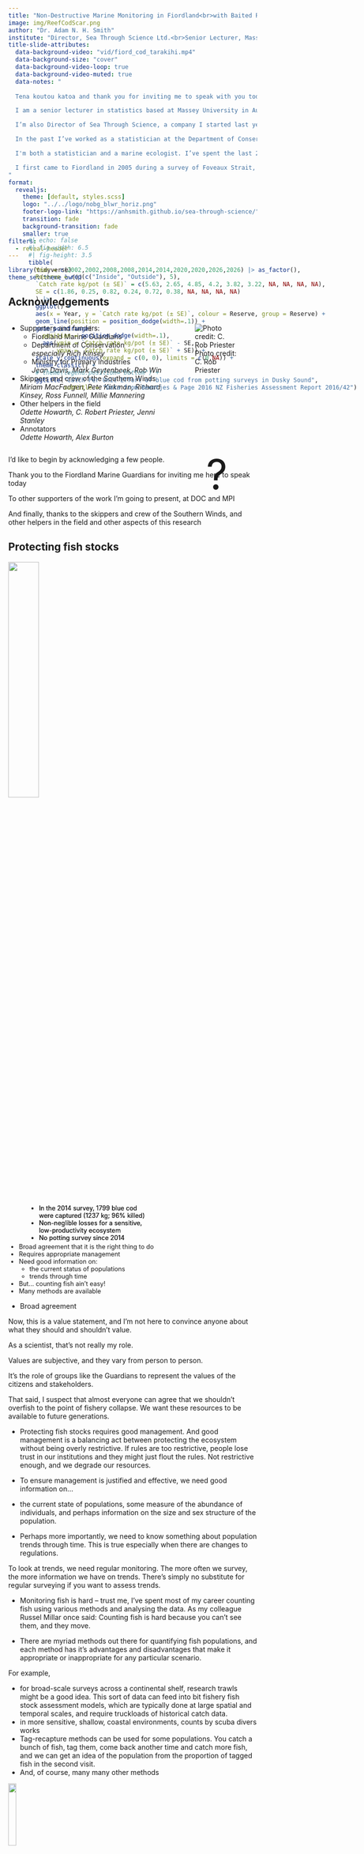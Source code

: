 ```yaml
---
title: "Non-Destructive Marine Monitoring in Fiordland<br>with Baited Remote Underwater Video (BRUV)"
image: img/ReefCodScar.png
author: "Dr. Adam N. H. Smith" 
institute: "Director, Sea Through Science Ltd.<br>Senior Lecturer, Massey University"
title-slide-attributes:
  data-background-video: "vid/fiord_cod_tarakihi.mp4"
  data-background-size: "cover"
  data-background-video-loop: true
  data-background-video-muted: true
  data-notes: "
  
  Tena koutou katoa and thank you for inviting me to speak with you today<br><br>

  I am a senior lecturer in statistics based at Massey University in Auckland<br><br>

  I’m also Director of Sea Through Science, a company I started last year for statistical consulting and marine ecological research<br><br>

  In the past I’ve worked as a statistician at the Department of Conservation in Christchurch (although I now live in Orewa north of Auckland, I am a mainlander). I've also worked in the fisheries modelling group in NIWA in Wellington.<br><br>

  I'm both a statistician and a marine ecologist. I’ve spent the last 20 something years counting fish and the analysing data<br><br>

  I first came to Fiordland in 2005 during a survey of Foveaux Strait, and then again in 2006 I was part of a big scientific survey of Fiordland on the Southern Winds. Some of you may have heard the story of when Erin Green and I were briefly joined by a great white shark while diving on Clio Rocks in Bligh Sound -- something I'll never forget.
"
format: 
  revealjs:
    theme: [default, styles.scss]
    logo: "../../logo/nobg_blwr_horiz.png"
    footer-logo-link: "https://anhsmith.github.io/sea-through-science/"
    transition: fade
    background-transition: fade
    smaller: true
filters: 
  - reveal-header
---
```


```r
library(tidyverse)
theme_set(theme_bw())
```


## Acknowledgements

::: {.columns}

::: {.column width="60%"} 

- Supporters and funders:
  + Fiordland Marine Guardians
  + Department of Conservation<br>_especially Rich Kinsey_
  + Ministry for Primary Industries<br>_Jean Davis, Mark Geytenbeek, Rob Win_
- Skippers and crew of the Southern Winds<br>_Miriam MacFadgen, Pete Kirkman, Richard Kinsey, Ross Funnell, Millie Mannering_
- Other helpers in the field<br>_Odette Howarth, C. Robert Priester, Jenni Stanley_
- Annotators<br>_Odette Howarth, Alex Burton_

:::

::: {.column width="30%"} 

![Photo credit: C. Rob Priester](img/rich.jpg)
:::

:::

::: notes

I'd like to begin by acknowledging a few people. 

Thank you to the Fiordland Marine Guardians for inviting me here to speak today

To other supporters of the work I'm going to present, at DOC and MPI

And finally, thanks to the skippers and crew of the Southern Winds, and other helpers in the field and other aspects of this research

:::

## Protecting fish stocks 

![](img/bluecod.jpg){.absolute top=120 right=0 width="35%"}

:::{.incremental style="font-size: 90%;"}

- Broad agreement that it is the right thing to do
- Requires appropriate management
- Need good information on:
    - the current status of populations
    - trends through time
- But... counting fish ain't easy!
- Many methods are available

:::


::: notes

- Broad agreement  

Now, this is a value statement, and I'm not here to convince anyone about what they should and shouldn't value. 

As a scientist, that's not really my role.

Values are subjective, and they vary from person to person.

It’s the role of groups like the Guardians to represent the values of the citizens and stakeholders.

That said, I suspect that almost everyone can agree that we shouldn't overfish to the point of fishery collapse. We want these resources to be available to future generations.

- Protecting fish stocks requires good management. And good management is a balancing act between protecting the ecosystem without being overly restrictive. If rules are too restrictive, people lose trust in our institutions and they might just flout the rules. Not restrictive enough, and we degrade our resources.

- To ensure management is justified and effective, we need good information on...

- the current state of populations, some measure of the abundance of individuals, and perhaps information on the size and sex structure of the population.

- Perhaps more importantly, we need to know something about population trends through time. This is true especially when there are changes to regulations. 

To look at trends, we need regular monitoring. The more often we survey, the more information we have on trends. There's simply no substitute for regular surveying if you want to assess trends.

- Monitoring fish is hard -- trust me, I've spent most of my career counting fish using various methods and analysing the data. As my colleague Russel Millar once said: Counting fish is hard because you can't see them, and they move. 

- There are myriad methods out there for quantifying fish populations, and each method has it's advantages and disadvantages that make it appropriate or inappropriate for any particular scenario. 

For example, 

- for broad-scale surveys across a continental shelf, research trawls might be a good idea. This sort of data can feed into bit fishery fish stock assessment models, which are typically done at large spatial and temporal scales, and require truckloads of historical catch data. 
- in more sensitive, shallow, coastal environments, counts by scuba divers works
- Tag-recapture methods can be used for some populations. You catch a bunch of fish, tag them, come back another time and catch more fish, and we can get an idea of the population from the proportion of tagged fish in the second visit. 
- And, of course, many many other methods

:::

:::{.fragment}
![](img/trawl.jpeg){.absolute bottom=0 left=0 width="18%"}
:::

:::{.fragment}
![](img/uvc.png){.absolute bottom=31 left="23%" width="38%"}
:::


:::{.fragment}
![](img/tag.png){.absolute bottom=31 right=0 width="34%"}
:::

## Which methods are appropriate?

![](img/bluecod.jpg){.absolute top=120 right=0 width="35%"}

Depends entirely on the context:

::: {style="font-size: 90%;"}

- Objectives
- Costs and budget
- Constraints of the physical environment and organisms' biology 
- Impacts of the method on the populations and broader ecosystem
- Quality and quantity of information provided by the method

:::

::: notes

Which methods are appropriate depends entirely on context

Firstly, the objectives are important. Everything stems from objectives. It's no use just going out and counting stuff. We need to exactly what we want to measure, and why.

Then there are the constraints posed by costs, and by the physical environment, and biology in general

The impacts of the method can be very important -- do we want to use a destructive or non-destructive method

And, of course, we need to consider the quantity and quality of the information provided, and whether that information meets our objectives.

Again, it all has to come back to the objectives, and this is one of the main reasons why I really wanted to make the trip down here and talk with you. I wanted to get a better idea of what we need to know, and whether the work that we have begun meets those needs. And, if so, how we can ensure that it continues.

:::

![](img/trawl.jpeg){.absolute bottom=0 left=0 width="18%"}

![](img/uvc.png){.absolute bottom=31 left="23%" width="38%"}

![](img/tag.png){.absolute bottom=31 right=0 width="34%"}


##  {#all-white-fifteen background-image="img/punga.jpg"}

New fishing regulations for blue cod and other species in Fiordland

::: {.fragment}
*How will we know if the new regulations are effective?*

*What is the current state of populations of blue cod and other key species?*

*How will these populations trend over the coming years?*

*Can the regulations can be relaxed in future? When?*

:::

::: {.fragment}

Answering any of these questions requires ongoing monitoring.

:::


::: notes

With that in mind, here's the broader context of the work.

As you know, earlier this year, new regulations were brought in for recreational fishing of blue cod and some other species in Fiordland.

Changes in regulations pose some important questions: 

Answering any of these questions requires ongoing monitoring.

So, what is the current state of monitoring in Fiordland?

:::


## Blue cod potting

![](img/drypot.png){width="25%"}

![](img/bluecodpot.png){width="25%"}

<div class="fragment" style="position: absolute; left: 28%; top: 13%;">

```r
#| echo: false
#| fig-width: 6.5
#| fig-height: 3.5
tibble(
  Year = c(2002,2002,2008,2008,2014,2014,2020,2020,2026,2026) |> as_factor(),
  Reserve = rep(c("Inside", "Outside"), 5),
  `Catch rate kg/pot (± SE)` = c(5.63, 2.65, 4.85, 4.2, 3.82, 3.22, NA, NA, NA, NA),
  SE = c(1.86, 0.25, 0.82, 0.24, 0.72, 0.38, NA, NA, NA, NA)
  ) |> 
  ggplot() + 
  aes(x = Year, y = `Catch rate kg/pot (± SE)`, colour = Reserve, group = Reserve) + 
  geom_line(position = position_dodge(width=.1)) +
  geom_pointrange(
    position = position_dodge(width=.1),
    aes(ymin = `Catch rate kg/pot (± SE)` - SE,
        ymax = `Catch rate kg/pot (± SE)` + SE)) +
  scale_y_continuous(expand = c(0, 0), limits = c(0,NA)) +
  theme_classic() + 
  # theme(legend.position="bottom") +
  ggtitle("Catch Per Unit Effort of blue cod from potting surveys in Dusky Sound",
          subtitle = "Data from Beentjes & Page 2016 NZ Fisheries Assessment Report 2016/42")
```

</div>


<div class="fragment" style="position: absolute; left: 28%; top: 62%; font-size: 90%;">

- In the 2014 survey, 1799 blue cod<br>were captured (1237 kg; 96% killed) 
- Non-neglible losses for a sensitive,<br>low-productivity ecosystem
- No potting survey since 2014

</div>

<div class="fragment" style="position: absolute; right: 30%; top: 22%; font-size: 6em;">

?

</div>


::: notes

The main method used to monitor blue cod fisheries is potting surveys. 

- Potting surveys were done in Dusky Sound in 2002, 2008, and 2014. Here are the Catch Per Unit Effort numbers from these surveys, measured as kg of blue cod per pot. I've split them between inside the marine reserves vs outside the marine reserves. 

No strong trend apparent there, but the last survey was a decade ago. Why?

- Potting is destructive method. It kills a lot of fish. For example, the 2014 survey captured over a tonne of blue cod, most of them  killed.

Such losses may be ok for a large scale, productive fishery from which hundreds of tonnes are taken annually, but in a sensitive, enclosed environment like the fiords, many consider potting surveys to be inappropriate. 

It is simply not fit for purpose.

- So, there has been no potting survey since 2014, a full decade ago, which means we're relying largely on anectodal evidence when making potentially contentious management decisions, which is not ideal.

Furthermore, we don't have hard data on what the current trends are for key species in Fiordland.

:::


## Blue cod potting

![](img/drypot.png){width="25%"}

![](img/bluecodpot.png){width="25%"}


<div style="position: absolute; left: 28%; top: 62%; font-size: 90%;">

- In the 2014 survey, 1799 blue cod<br>were captured (1237 kg; 96% killed) 
- Non-neglible losses for a sensitive,<br>low-productivity ecosystem
- No potting survey since 2014

</div>


![](img/BCO5_commcatch_plenary24.png){.absolute top="15%" left="28%" width="68%"}

![](img/BCO_stockmap.png){.absolute top="60%" right=0 width="18%"}

::: notes

- In the broader stock that includes Southland and Fiordland, there have been some worrying trends over the past 20 years. But this assessment is based on data from Foveaux Strait, not the inner fiords.

:::

## Blue cod potting

![](img/drypot.png){width="25%"}

![](img/bluecodpot.png){width="25%"}

:::{.absolute left="28%" top="17%"}

[![From *Fiordland Marine Guardians (2023) Proposed further amendments to fishing regulations in the Fiordland Marine Area* ](img/guardians.png)](https://www.mpi.govt.nz/dmsdocument/58060-Proposed-further-amendments-to-fishing-regulations-in-the-Fiordland-Te-Moana-o-Atawhenua-Marine-Area)

:::

::: notes

The Fiordland Marine Guardians, in a document released last year, expressed an interest in investigating alternative, non-destructive methods of surveying key species in Fiordland. They specifically mention a method called Baited Underwater Video. 

Which is where I come in.

:::


## What is a 'Stereo BRUV'?

::: {.columns}

::: {.column width="40%"} 

- Stereo Baited Remote Underwater Video
- Stainless steel frame with two video cameras pointing at a bait canister, with lights and a depth sensor
- Used around the world as a standard method of monitoring fishes

:::

::: {.column width="60%"}

![](img/BRUV2.png)

:::

:::

::: notes

Introducing the stereo baited remote underwater video

Each unit comprises a stainless steel frame with two video cameras, lights, a depth and temperature sensor, and a canister of fresh bait sticking out the front.

We have six of these units, and we throw them into the sea and leave them for just over an hour. The bait attracts fish and other animals, and we can count the organisms and record the habitat.

This has become a standard tool for monitoring fishes internationally. I've used these things for several years across New Zealand from the Kermadecs to Fiordland, as well as in several other countries, the Galapagos Islands, New Caledonia, Fiji. 

We also used this method in a global study of sharks called Global FinPrint, which surveyed sharks on coral reefs all over the world.

Why stereo? This one of the reasons why this method is so powerful...

:::

## What is a 'Stereo BRUV'?

![](img/cal.png)

::: {.absolute top=500}
- After calibration with a specialist cube and software,<br>
:::

::: notes

After calibrating a stereo BRUV with a special hardware and software, 

you can take accurate measurements of the lenghts of fish and other objects.

Much like our having two eyes allow to perceive depths.

:::

## What is a 'Stereo BRUV'?

![](img/length2.png)

::: {.absolute top=500}
- After calibration with a specialist cube and software,<br> stereo BRUVs allow for accurate measurements of lengths.
:::

## The BRUV process

```r
#| fig-height: 1
#| fig-width: 10

library(ggflowchart)
 
flow <- tibble::tibble(
   from = c("Calibration", "Fieldwork",  "Annotation"),
   to =   c("Fieldwork",   "Annotation", "Data analysis & reporting")
   )
 
ggflowchart(flow, horizontal = T, x_nudge = 0.5, y_nudge = 0.4)
```
![](img/cal1.png){.absolute top="30%" left="6%" width="15%"}
![](img/carry1.png){.absolute top="30%" left="27%" width="16%"}

![](img/event.png){.absolute top="30%" left="47%" width="17%"}


![](img/maxn_oblu.png){.absolute top="30%" left="66%" width="22%"}

::: notes

The full process of a BRUV survey involves first calibrating the cameras, which is usually done in a swimming pool. 

Then we go to the field and deploy the BRUVs. 

Each video must be annotated, which is the process of reviewing the footage and recording data on abundance, length, habitat, etc. This process takes time, sometimes several hours per video, depending on how fishy it is. We call this "annotation" rather than "analysis" so it is not confuses with the statistical analysis of the data. 

And finally, there is the data analysis and reporting.

:::

## Our work in Fiordland {#all-white background-image="img/sw.jpg"}

In 2021 and 2024, the Department of Conservation funded BRUV surveys in Fiordland.

The Ministry for Primary Industries funded the annotation of the 2024 videos.


::: notes

In 2021 and 2024, Rich Kinsey invited us on board the Southern Winds to undertake BRUV surveys in Fiordland.

MPI has also supported the work by paying for annotation of the 2024 videos.

Today, I'm going to present some of the videos and some preliminary results, mainly in the form of distribution maps. 

:::

## Fiordland 2021

```r
#| echo: false
library(mapview)
map_fiordland21 <- readRDS("map/map_fiordland21.rds")
map_fiordland21
```

90 deployments at depths of 10-95 m

::: notes

Here's a map of the sites we surveyed in 2021 -- 90 deployments across multiple fiords. This was part of a project by my former postgraduate student, Odette Howarth. 

:::


## Tamatea/Dusky Sound 2024

```r
#| echo: false
library(mapview)
map_fiordland24 <- readRDS("map/map_fiordland24.rds")
map_fiordland24
```

136 deployments at depths of 15-86 m

::: notes

Then, in 2024, Rich Kinsey at DOC commissioned us to do a more intensive survey of Tamatea/Dusky Sound, for a total of 136 deployments.

:::

## {background-video="vid/01_FLD24_S07_R04_deployandbluecod.mp4" background-video-muted="true"}

::: {#all-white}

### What did we see? 

- Blue cod 
- Tarakihi

:::

::: notes

Alright, video time. Here's a BRUV that's just been dropped overboard and is heading to the seafloor, here around 26 metres.

This particular deployment is interesting for a few reasons. There is nothing much to see when it hits the floor, but after a few moments...

There are a lot of juvenile blue cod here. And the fact that so many turn up so quickly means that they are a lot very nearby the camera. This might indicate a habitat that is important to juvenile blue cod.

There's also a couple of tarakihi here. 

:::


## Abundance of blue cod

![](img/bluecod.jpg){.absolute top=0 right=0 height="15%"}

![](img/maxn_oblu.png)

::: notes

Here's a map of Dusky Sound showing counts of blue cod as the size of the points. Bigger points mean more blue cod were seen at that site.

The video we just saw is this one in the Tuamoana Marine Reserve (fourth from the top of line).

What do these numbers mean? The numbers are what's known as the "MaxN" count, which is the highest number seen on a single frame of the video. 

We don't just count every fish we see, because a single fish could circle the gear 100 times and get counted 100 times, and we can't tell that situation from 100 individuals going by. Hence, the conservative approach of using a single frame.

By this method, we can get some very large counts, up to 38 individual blue cod here, with an average of 5.5 per deployment. We also did some surveys for DOC in the outer Hauraki Gulf this year, and got as many as 56 snapper in one frame. 

The MaxN count from a single frame is the standard index of relative abundance that can be compared among sites and over time.

We also take measurements of lengths at different intervals, so that we can get a lot of information about the size-structure of the population.

:::


## Presence of tarakihi

![](img/tarakihi.jpg){.absolute top=0 right=0 height="15%"}

![](img/pres_tara.png)

::: notes

For other species that are not so numerous, such as tarakihi, I'm just going to show you maps of presence and absence.

Solid points are sites where we saw tarakihi; open circles are where we didn't. 

Tarakihi turned up in a more than half of the sites, throughout the fiord.

:::


## {background-video="vid/02_FLD24_s07_R04_codcraysschoolies.mp4" background-video-muted="true"}

::: {#all-white}

### What did we see? 

- Blue cod 
- Tarakihi
- School shark
- Crayfish

:::

::: notes

What else did we see?

This is the same deployment as the last video I showed you, but much later on. We can see more species have turned up, notably crayfish and school shark. There are five crays and three schoolies here.

We can also see that there are not so many juvenile blue cod, but a lot more large blue cod. This is a key advantage of the method -- it seems we get a much better view of the size structure of the population because we see whatever comes past, not just whatever gets stuck in the pot.

:::

## Presence of school shark

![](img/schoolshark.jpg){.absolute top=0 right=0 height="15%"}

![](img/pres_scho.png)

::: notes

I was very surprised at how many school shark we saw throughout the survey -- they appeared in more than half the deployments, and throughout Dusky Sound. Up to around five individuals. My PhD student, Alex Burton, is working on school sharks, so he was very excited to see this. 

We don't see school sharks anywhere close to this regularly in the outer Hauraki Gulf.

:::

## Presence of crayfish

![](img/cray.jpg){.absolute top=0 right=0 height="15%"}

![](img/pres_cray.png)

::: notes

Crayfish were also fairly widespread. 

It looks like like they were observed particularly often in the marine reserve, where they were seen in 11 out of 14 sites. They were seen much less often outside the reserve. 

Of course, confirming this difference would require a formal statistical analysis, taking into account habitats, depth, etc., and it is certainly possible. 

But I was surprised to see so many, actually. I don't know if BRUVs have ever been so successful at surveying crayfish. 

:::


## {background-video="vid/03_FLD24_S06_R01_hapuku.mp4" background-video-muted="true"}

::: {#all-white}

### What did we see? 

- Blue cod 
- Tarakihi
- School shark
- Crayfish
- Hāpuku

:::

::: notes

Everyone's favourite species with the goofy-looking underbite, the elusive hāpuku. 

:::

## Presence of hāpuku

![](img/hapuku.jpg){.absolute top=0 right=0 height="15%"}
![](img/pres_hapu.png)

::: notes

We saw hāpuku at 10 sites, only one or two individuals at each place.

It was very interesting that they were found so often right up in Supper Cove too.

:::

## {background-video="vid/05_FLD24_S06_R01_7gill.mp4" background-video-muted="true"}

::: {#all-white}

### What did we see? 

- Blue cod 
- Tarakihi
- School shark
- Crayfish
- Hāpuku
- Broadnose sevengill

:::

::: notes

Another species that turned up often was the broadnose sevengill shark, which we saw in around 32, around a quarter of the deployments.

Like this big female.

Since presenting at the FishNZ meeting, I'm now in collaboration with Alice Rogers and her postgraduate students at Victoria University, working on a project on habitats and prey of sevengill sharks in Fiordland.

I'm generally not clingy with my data. A lot of scientists are territorial, but I just want it to be used. 

:::

## Presence of sevengill shark

![](img/sevengill.jpg){.absolute top=0 right=0 height="15%"}

![](img/pres_seve.png)

::: notes

Again, this species was found throughout the fiord.

:::

## {background-video="vid/06_FLD24_S23_R04_blackcoral.mp4" background-video-muted="true"}

::: {#all-white}

### What did we see? 

- Blue cod
- Tarakihi
- School shark
- Crayfish
- Hāpuku
- Broadnose sevengill
- Black coral and gorgonians

:::


::: notes

Lyndsay Holland of the Department of Conservation's Conservation Services Programme contacted me after my presentation to FishNZ, because she was interested in where I saw black corals and gorgonians like these, so I sent her some screenshots and GPS coordinates.

:::

## Presence of black coral

![](img/blackcoral.png){.absolute top=0 right="9%" height="15%"}

![](img/pres_blac.png)

::: notes

Here's where we saw black coral

:::

## {background-video="vid/04_FLD24_S03_R04_H12-04_R02_schoolie.mp4" background-video-muted="true"}

::: {#all-white}

### What did we see? 

- Blue cod 
- Tarakihi
- School shark
- Crayfish
- Hāpuku
- Broadnose sevengill
- Black coral, gorgonians
- Much more!

:::

::: notes

We saw many, many other species. Across the survey we saw 37 species of fish alone. 

:::

## Number of fish species observed

![](img/spr.png)

::: notes

Here's a plot of how many fish species we saw in each deployment, a diversity metric known as species richness.

We saw up to 12 species of fish in a single site.

So, this really is is a wealth of information that can be mined for all sorts of interesting ecological questions.

In which depths, habitats and regions does each species occur? 

Which depths, habitats and regions support the greatest diversity?

We can look at interactions and associations among species -- which species are seen together, or not seen together?

- For example, a predator might decline alongside prey species, giving a possible explanation for that decline.

- Better able to understand ecosystem dynamics, which gives us a stronger basis for more effective, ecosystem-based management.

:::

## Advantages of BRUVs

::: {.columns}

::: {.column width="40%"} 

- Cost-effective
- Non-destructive, non-lethal
- Globally established methodology
- Standardised observation period (60 min)
- Broad depth range
- Captures a wealth of information on multiple species, size-classes, and habitats
- Permanent video archive

:::

::: {.column width="60%"}

![Photo credit: C. Rob Priester](img/rob_housings.jpg)

:::

:::

::: notes

So, what are some of the advantages of this method?

For a start, it's much cheaper than a potting survey

Importantly, it's non-destructive. No fish were harmed to bring you these data.

Because it's cost effective and non-destructive, we can do it more frequently.

It's globally established, standardised methodology. I was a co-author on a published paper that established the standardised methods.

They can access all sorts of habitats at a broad range of depths. We've sent some systems down to 1200 metres (not these ones). 

They'll record anything that goes near a BRUV, all species of all sizes, as well as habitat information. 

The fact that we have all this geographical and habitat information means that we can figure out what which areas and habitats are important to blue cod populations, at different parts of their life history.

Finally, all the videos are stored in a permanent archive. We've extracted the data that we want, but the future opportunities are endless. These videos will likely be mined for information and projects we haven't even thought of yet. 

:::


## The future [afid.io](https://www.afid.io/) {background-video="vid/AFID.mp4" background-video-loop="true"}

::: notes

The future is looking bright for these methods. 

I'm in talks with a research group in Australia called [afid.io](https://www.afid.io/) about training machine learning algorithms for automatically annotating BRUV videos taken from the NZ context, which would reduce the costs of this method even further!

:::

## Disadvantages of BRUVs {.h2right}

::: {.columns}

::: {.column width="40%"}

![](img/BRUV.png)

:::

::: { .column width="60%"} 

- Some upfront expenses (hardware and software)
- Lack of historical baseline data in Fiordland
- Cannot tell the sex of non-sexually dimorphic species (e.g., blue cod)

:::

:::

::: notes

Like any method, there are disadvantages too.

The gear is quite expensive to buy. All that specialist calibration hardware and software, there are the frames, cameras, torches, and software for annotating the videos -- it's all quite expensive. But the good news is that I have all the gear already.

We don't have much in the way of historical baselines of stereo BRUV data for Fiordland. We have two surveys using our gear, and there have been a few surveys by other groups as well, though they used different types of systems.

One disadvantage of not capturing the fish, like you do with pots, is that you cannot tell the sex of a blue cod unless you open it up and look at the gonads. 

Indeed, potting surveys suggest that heavily exploited blue cod populations are generally skewed in favour of males. This can be important information for large-scale stock assessment models, but in smaller, more enclosed areas like the fiords, this may not be as important as having good, fine scale information on abundance and size structure. 

If this information is indeed crucial, there may be other ways of obtaining it with supplementary methods. I've heard mentioned the idea of asking recreational fishers to record their catches, and even the sex of fish.

:::

## Recommendations


```r
#| fig-height: 1
#| fig-width: 11

compl <- tibble::tibble(
  name = c("Calibration", "Fieldwork","Annotation","Data analysis & reporting"),
  Funded = c("Yes", "Yes", "Yes", "No")
)

ggflowchart(flow, compl, fill = Funded, horizontal = T, x_nudge = 0.5, y_nudge = 0.4, )
```

![](img/cal1.png){.absolute top="30%" left="6%" width="15%"}
![](img/carry1.png){.absolute top="30%" left="27%" width="16%"}
![](img/event.png){.absolute top="30%" left="47%" width="17%"}
![](img/maxn_oblu.png){.absolute top="30%" left="66%" width="22%"}


::: {.absolute top="50%"}

- Ongoing monitoring of Tamatea/Dusky Sound using BRUVs (ideally every 1-3 years)

- Annotation of the 2021 BRUV data (at least for sites repeated in 2024) 

- Statistical analysis and reporting for key species

- Comparison of potting data with BRUV data

- Exploration of the potential for BRUVs and complementary methods to provide the information required by management


:::


::: notes


So where are we at now? 

So far, DOC and MPI have funded the fieldwork and annotation of the 2024 data.

We do not have any funding for the statistical analysis and reporting, and we do not have funding lined up for future surveys.

It seems to me that continuing with these surveys, even if it's just in Tamatea/Dusky Sound, is a good idea, given the sensitivity of the inner Fiordland ecosystems, concerns about population trends, and in light of recent changes to regulations. 

Much like planting trees, the best time to start a good monitoring programme is 20 years ago, the second best time to start a good monitoring programme is right now.

So that’s what we’ve done.

I don't think it would be wise to wait another decade, or even five years, to do another survey.

Establishing trends through time requires regular monitoring. There's really no way around this. 

If we wait five years between surveys, then after 15 years we'll get the bare minimum number of time points to look at trends: three. Analysis of trends requires us to quantify variability among years, which requires multiple time points.

Luckily, with BRUVs, we can do regular surveys because it's relatively cheap and non-destructive.

Every year would be ideal, but every 2-3 years would allow us to get a good idea of trends in a reasonable timeframe. 

As I mentioned earlier, the data are already being picked up by other research groups and government agencies. I can think of so many projects I'd like to do with the data. 

In particular, I'm planning to do a direct comparison of the BRUV data with the historical potting data. We can examine exactly what information is needed by management and how well each method meets those needs as part of a formal cost-benefit analysis. I have an intern student coming from France next year who is interested in this project.

We could even do paired surveys with pots and BRUVs at the same sites in future. This would mean we have overlap of data with the two methods, potentially enabling us to integrate the historical timeline of the potting surveys with current and future surveys with BRUVs.

And like I said, there may be scope to complement the BRUV data with other sources, such as from recreational fishers and citizen science initiatives like Fish Mainland. 

:::


## Discussion points

![](img/bruv.png){.absolute bottom=80 right=0 height="42%"}
![](img/ReefCodScar.png){.absolute bottom=80 left=0 height="42%"}


- Establish monitoring objectives
- Is the stereo BRUV the right tool?
- If so, how can we ensure the continuation of this work?

::: notes

Which brings me to the end of my talk. 

In this or some future meeting, I'd love to get a better idea of what the objectives of the monitoring should be. 

So we can judge whether stereo BRUVs are the right tool for the job. Do they meet our objectives? Will they tell us what we need to know? 

I see a lot of potential here for stereo BRUVs. It is a globally established, cost-effective method that can provide good data not only on the abundance, size structure, and trends of key species, but it also a wealth of other information in Fiordland, one of the world's most interesting and unique marine ecosystems. 

If there is broad agreement that this work should continue, how can we ensure that it happens? 

We've made a great start, but we have yet to secure funding to continue this work, or even report on what we've done so far. 

- DOC is very supportive but it has a tonne of projects competing for limited funding and resources
- While MPI have been supportive, I get the sense that they prioritise work on stocks that are commercially harvested; and blue cod are no longer commercially harvested in the inner fiords

So although many people see the value of this  project, there's a risk that it'll slip through the cracks of the major government agencies.

In my view, it would a shame to abandon this project after such a promising start, given the importance of monitoring to the management of these ecosystems for now and for future generations.

Thank you.

:::
